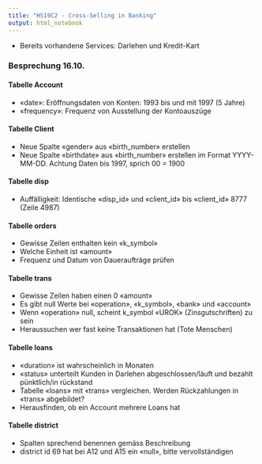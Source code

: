 ```yaml
---
title: "HS19C2 - Cross-Selling in Banking"
output: html_notebook
---
```


- Bereits vorhandene Services: Darlehen und Kredit-Kart

### Besprechung 16.10.

#### Tabelle Account

- «date»: Eröffnungsdaten von Konten: 1993 bis und mit 1997 (5 Jahre)
- «frequency»: Frequenz von Ausstellung der Kontoauszüge

#### Tabelle Client
- Neue Spalte «gender» aus «birth_number» erstellen
- Neue Spalte «birthdate» aus «birth_number» erstellen im Format YYYY-MM-DD. Achtung Daten bis 1997, sprich 00 = 1900

#### Tabelle disp
- Auffälligkeit: Identische «disp_id» und «client_id» bis «client_id» 8777 (Zeile 4987)

#### Tabelle orders
- Gewisse Zeilen enthalten kein «k_symbol»
- Welche Einheit ist «amount»
- Frequenz und Datum von Daueraufträge prüfen

#### Tabelle trans
- Gewisse Zeilen haben einen 0 «amount»
- Es gibt null Werte bei «operation», «k_symbol», «bank» und «account»
- Wenn «operation» null, scheint k_symbol «UROK» (Zinsgutschriften) zu sein
- Heraussuchen wer fast keine Transaktionen hat (Tote Menschen)

#### Tabelle loans
- «duration» ist wahrscheinlich in Monaten
- «status» unterteilt Kunden in Darlehen abgeschlossen/läuft und bezahlt pünktlich/in rückstand
- Tabelle «loans» mit «trans» vergleichen. Werden Rückzahlungen in «trans» abgebildet?
- Herausfinden, ob ein Account mehrere Loans hat

#### Tabelle district
- Spalten sprechend benennen gemäss Beschreibung
- district id 69 hat bei A12 und A15 ein «null», bitte vervollständigen